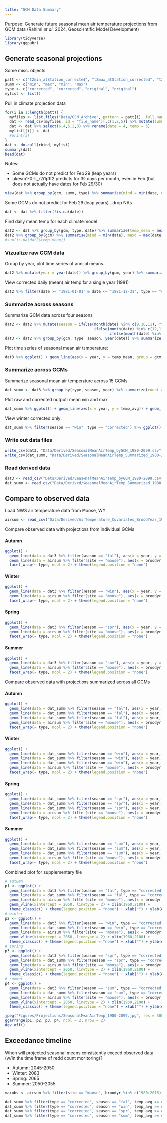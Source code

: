 ```yaml
---
title: "GCM Data Summary"
---
```



Purpose: Generate future seasonal mean air temperature projections from GCM data (Rahimi *et al.* 2024, Geoscientific Model Development)

```r
library(tidyverse)
library(ggpubr)
```


## Generate seasonal projections

Some misc. objects
```r
patt <- c("t2min_atStation_corrected", "t2max_atStation_corrected", "t2min_atStation_original", "t2max_atStation_original")
summ <- c("min", "max", "min", "max")
type <- c("corrected", "corrected", "original", "original")
mylist <- list()
```

Pull in climate projection data
```r
for(i in 1:length(patt)) {
  myfiles <- list.files("Data/GCM Archive", pattern = patt[i], full.names = TRUE)
  dat <- read_csv(myfiles, id = "file_name")[,c(1,2,5)] %>% mutate(summ = summ[i], type = type[i], gcm = str_match(file_name, "Archive/\\s*(.*?)\\s*_t2")[,2])
  dat <- dat %>% select(6,4,5,2,3) %>% rename(date = 4, temp = 5)
  mylist[[i]] <- dat
  #print(i)
}
dat <- do.call(rbind, mylist)
summary(dat)
head(dat)
```

Notes:

* Some GCMs do not predict for Feb 29 (leap years)
* ukesm1-0-ll_r2i1p1f2 predicts for 30 days per month, even in Feb (but does not actually have dates for Feb 29/30)

```r
view(dat %>% group_by(gcm, summ, type) %>% summarise(mind = min(date, na.rm = T), maxd = max(date, na.rm = T), n = n()))
```

Some GCMs do not predict for Feb 29 (leap years)...drop NAs
```r
dat <- dat %>% filter(!is.na(date))
```

Find daily mean temp for each climate model
```r
dat2 <- dat %>% group_by(gcm, type, date) %>% summarize(temp_mean = mean(temp)-273.15) %>% ungroup()
dat2 %>% group_by(gcm) %>% summarise(mind = min(date), maxd = max(date), n = n())
#sum(is.na(dat2$temp_mean))
```

### Vizualize raw GCM data

Group by year, plot time series of annual means.
```r
dat2 %>% mutate(year = year(date)) %>% group_by(gcm, year) %>% summarize(ann_temp = mean(temp_mean)) %>% ggplot() + geom_line(aes(x = year, y = ann_temp, group = gcm, colour = gcm))
```

View corrected daily (mean) air temp for a single year (1981)
```r
dat2 %>% filter(date >= "1981-01-01" & date <= "1981-12-31", type == "corrected") %>% ggplot() + geom_line(aes(x = date, y = temp_mean, group = gcm, colour = gcm))
```


### Summarize across seasons

Summarize GCM data across four seasons
```r
dat2 <- dat2 %>% mutate(season = ifelse(month(date) %in% c(9,10,11), "fal",
                                        ifelse(month(date) %in% c(12,1,2), "win",
                                               ifelse(month(date) %in% c(3,4,5), "spr", "sum"))))
dat3 <- dat2 %>% group_by(gcm, type, season, year(date)) %>% summarize(temp_mean = mean(temp_mean)) %>% rename(year = 4)
```

Plot time series of seasonal mean air temperature:
```r
dat3 %>% ggplot() + geom_line(aes(x = year, y = temp_mean, group = gcm, colour = gcm)) + facet_wrap(~season)
```


### Summarize across GCMs

Summarize seasonal mean air temperature across 15 GCMs
```r
dat_summ <- dat3 %>% group_by(type, season, year) %>% summarize(count = n(), temp_avg = mean(temp_mean, na.rm = T), temp_sd = sd(temp_mean, na.rm = T), temp_min = min(temp_mean, na.rm = T), temp_max = max(temp_mean, na.rm = T)) %>% ungroup()
```

Plot raw and corrected output: mean min and max
```r
dat_summ %>% ggplot() + geom_line(aes(x = year, y = temp_avg)) + geom_line(aes(x = year, y = temp_min), color = 4) + geom_line(aes(x = year, y = temp_max), color = 2) + facet_wrap(~season + type)
```

View winter corrected only:
```r
dat_summ %>% filter(season == "win", type == "corrected") %>% ggplot() + geom_line(aes(x = year, y = temp_avg)) + geom_line(aes(x = year, y = temp_min), linetype = 2) + geom_line(aes(x = year, y = temp_max), linetype = 2) 
```


### Write out data files

```r
write_csv(dat3, "Data/Derived/SeasonalMeanAirTemp_byGCM_1980-2099.csv")
write_csv(dat_summ, "Data/Derived/SeasonalMeanAirTemp_Summarized_1980-2099.csv")
```


### Read derived data

```r
dat3 <- read_csv("Data/Derived/SeasonalMeanAirTemp_byGCM_1980-2099.csv")
dat_summ <- read_csv("Data/Derived/SeasonalMeanAirTemp_Summarized_1980-2099.csv")
```


## Compare to observed data

Load NWS air temperature data from Moose, WY
```r
airsum <- read_csv("Data/Derived/AirTemperature_Covariates_BroodYear_1960-2022.csv")
```


Compare observed data with projections from individual GCMs

::: panel-tabset

#### Autumn

```r
ggplot() + 
  geom_line(data = dat3 %>% filter(season == "fal"), aes(x = year, y = temp_mean, group = gcm, colour = gcm)) +
  geom_line(data = airsum %>% filter(site == "moose"), aes(x = broodyr, y = temp_falmean), size = 1.2) + xlim(1960,2100) +
  facet_wrap(~ type, ncol = 2) + theme(legend.position = "none")
```

#### Winter

```r
ggplot() + 
  geom_line(data = dat3 %>% filter(season == "win"), aes(x = year, y = temp_mean, group = gcm, colour = gcm)) +
  geom_line(data = airsum %>% filter(site == "moose"), aes(x = broodyr, y = temp_winmean), size = 1.2) + xlim(1960,2100) +
  facet_wrap(~ type, ncol = 2) + theme(legend.position = "none")
```

#### Spring

```r
ggplot() + 
  geom_line(data = dat3 %>% filter(season == "spr"), aes(x = year, y = temp_mean, group = gcm, colour = gcm)) +
  geom_line(data = airsum %>% filter(site == "moose"), aes(x = broodyr, y = temp_sprmean), size = 1.2) + xlim(1960,2100) +
  facet_wrap(~ type, ncol = 2) + theme(legend.position = "none")
```

#### Summer

```r
ggplot() + 
  geom_line(data = dat3 %>% filter(season == "sum"), aes(x = year, y = temp_mean, group = gcm, colour = gcm)) +
  geom_line(data = airsum %>% filter(site == "moose"), aes(x = broodyr, y = temp_summean), size = 1.2) + xlim(1960,2100) +
  facet_wrap(~ type, ncol = 2) + theme(legend.position = "none")
```

::: 


Compare observed data with projections summarized across all GCMs

::: panel-tabset

#### Autumn

```r
ggplot() + 
  geom_line(data = dat_summ %>% filter(season == "fal"), aes(x = year, y = temp_avg)) + 
  geom_line(data = dat_summ %>% filter(season == "fal"), aes(x = year, y = temp_min), color = 4) + 
  geom_line(data = dat_summ %>% filter(season == "fal"), aes(x = year, y = temp_max), color = 2) +
  geom_line(data = airsum %>% filter(site == "moose"), aes(x = broodyr, y = temp_falmean), size = 1.2) + xlim(1960,2100) +
  facet_wrap(~ type, ncol = 2) + theme(legend.position = "none")
```

#### Winter

```r
ggplot() + 
  geom_line(data = dat_summ %>% filter(season == "win"), aes(x = year, y = temp_avg)) + 
  geom_line(data = dat_summ %>% filter(season == "win"), aes(x = year, y = temp_min), color = 4) + 
  geom_line(data = dat_summ %>% filter(season == "win"), aes(x = year, y = temp_max), color = 2) +
  geom_line(data = airsum %>% filter(site == "moose"), aes(x = broodyr, y = temp_winmean), size = 1.2) + xlim(1960,2100) +
  facet_wrap(~ type, ncol = 2) + theme(legend.position = "none")
```

#### Spring

```r
ggplot() + 
  geom_line(data = dat_summ %>% filter(season == "spr"), aes(x = year, y = temp_avg)) + 
  geom_line(data = dat_summ %>% filter(season == "spr"), aes(x = year, y = temp_min), color = 4) + 
  geom_line(data = dat_summ %>% filter(season == "spr"), aes(x = year, y = temp_max), color = 2) +
  geom_line(data = airsum %>% filter(site == "moose"), aes(x = broodyr, y = temp_sprmean), size = 1.2) + xlim(1960,2100) +
  facet_wrap(~ type, ncol = 2) + theme(legend.position = "none")
```

#### Summer

```r
ggplot() + 
  geom_line(data = dat_summ %>% filter(season == "sum"), aes(x = year, y = temp_avg)) + 
  geom_line(data = dat_summ %>% filter(season == "sum"), aes(x = year, y = temp_min), color = 4) + 
  geom_line(data = dat_summ %>% filter(season == "sum"), aes(x = year, y = temp_max), color = 2) +
  geom_line(data = airsum %>% filter(site == "moose"), aes(x = broodyr, y = temp_summean), size = 1.2) + xlim(1960,2100) +
  facet_wrap(~ type, ncol = 2) + theme(legend.position = "none")
```

:::


Combined plot for supplementary file

```r
# autumn
p1 <- ggplot() + 
  geom_line(data = dat3 %>% filter(season == "fal", type == "corrected", year %in% c(1981:2098)), aes(x = year, y = temp_mean, group = gcm), color = "grey", size = 0.2) +
  geom_line(data = dat_summ %>% filter(season == "fal", type == "corrected", year %in% c(1981:2098)), aes(x = year, y = temp_avg), color = "blue") +
  geom_line(data = airsum %>% filter(site == "moose"), aes(x = broodyr, y = temp_falmean)) + 
  geom_vline(xintercept = 2050, linetype = 2) + xlim(1960,2100) +
  theme_classic() + theme(legend.position = "none") + xlab("") + ylab(expression(paste("Mean autumn air temperature ("^"o", "C)", sep = "")))
# winter
p2 <- ggplot() + 
  geom_line(data = dat3 %>% filter(season == "win", type == "corrected", year %in% c(1981:2098)), aes(x = year, y = temp_mean, group = gcm), color = "grey", size = 0.2) +
  geom_line(data = dat_summ %>% filter(season == "win", type == "corrected", year %in% c(1981:2098)), aes(x = year, y = temp_avg), color = "blue") +
  geom_line(data = airsum %>% filter(site == "moose"), aes(x = broodyr, y = temp_winmean)) + 
  geom_vline(xintercept = 2050, linetype = 2) + xlim(1960,2100) +
  theme_classic() + theme(legend.position = "none") + xlab("") + ylab(expression(paste("Mean winter air temperature ("^"o", "C)", sep = "")))
# spring
p3 <- ggplot() + 
  geom_line(data = dat3 %>% filter(season == "spr", type == "corrected", year %in% c(1981:2098)), aes(x = year, y = temp_mean, group = gcm), color = "grey", size = 0.2) +
  geom_line(data = dat_summ %>% filter(season == "spr", type == "corrected", year %in% c(1981:2098)), aes(x = year, y = temp_avg), color = "blue") +
  geom_line(data = airsum %>% filter(site == "moose"), aes(x = broodyr, y = temp_sprmean)) + 
  geom_vline(xintercept = 2050, linetype = 2) + xlim(1960,2100) +
  theme_classic() + theme(legend.position = "none") + xlab("") + ylab(expression(paste("Mean spring air temperature ("^"o", "C)", sep = "")))
# summer
p4 <- ggplot() + 
  geom_line(data = dat3 %>% filter(season == "sum", type == "corrected", year %in% c(1981:2098)), aes(x = year, y = temp_mean, group = gcm), color = "grey", size = 0.2) +
  geom_line(data = dat_summ %>% filter(season == "sum", type == "corrected", year %in% c(1981:2098)), aes(x = year, y = temp_avg), color = "blue") +
  geom_line(data = airsum %>% filter(site == "moose"), aes(x = broodyr, y = temp_summean)) + 
  geom_vline(xintercept = 2050, linetype = 2) + xlim(1960,2100) +
  theme_classic() + theme(legend.position = "none") + xlab("") + ylab(expression(paste("Mean summer air temperature ("^"o", "C)", sep = "")))

jpeg("Figures/Projections/SeasonalMeanAirTemp_1980-2099.jpg", res = 500, width = 7, height = 7, units = "in")
ggarrange(p1, p2, p3, p4, ncol = 2, nrow = 2)
dev.off()
```



## Exceedance timeline

When will projected seasonal means consistently exceed observed data (w/in the time frame of redd count monitoring)?

* Autumn: 2045-2050
* Winter: 2083
* Spring: 2065
* Summer: 2050-2055

```r
maxobs <- airsum %>% filter(site == "moose", broodyr %in% c(1980:2015)) %>% group_by(site) %>% summarise(maxfal = max(temp_falmean, na.rm = T), maxwin = max(temp_winmean, na.rm = T), maxspr = max(temp_sprmean, na.rm = T), maxsum = max(temp_summean, na.rm = T))

dat_summ %>% filter(type == "corrected", season == "fal", temp_avg >= c(maxobs[1,2])) # 2045-2050
dat_summ %>% filter(type == "corrected", season == "win", temp_avg >= c(maxobs[1,3])) # 2083
dat_summ %>% filter(type == "corrected", season == "spr", temp_avg >= c(maxobs[1,4])) # 2065
dat_summ %>% filter(type == "corrected", season == "sum", temp_avg >= c(maxobs[1,5])) # 2050-2055
```

